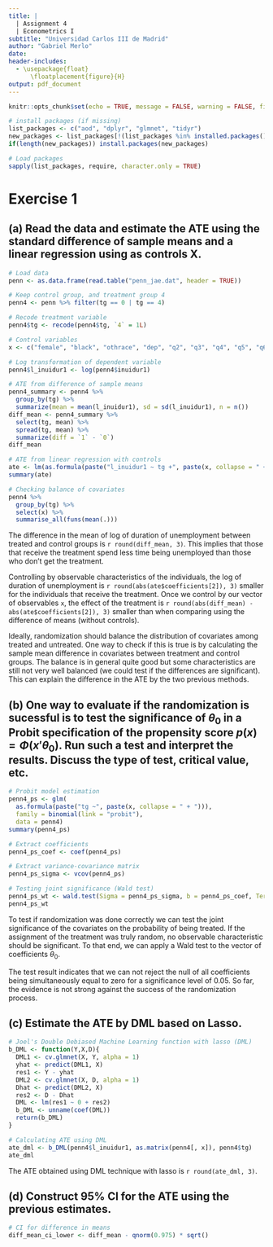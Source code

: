 ```yaml
---
title: |
  | Assignment 4 
  | Econometrics I
subtitle: "Universidad Carlos III de Madrid"
author: "Gabriel Merlo"
date:
header-includes: 
  - \usepackage{float}
      \floatplacement{figure}{H}
output: pdf_document
---
```


```r
knitr::opts_chunk$set(echo = TRUE, message = FALSE, warning = FALSE, fig.align = "center")
```

```r
# install packages (if missing)
list_packages <- c("aod", "dplyr", "glmnet", "tidyr")
new_packages <- list_packages[!(list_packages %in% installed.packages()[,"Package"])]
if(length(new_packages)) install.packages(new_packages)

# Load packages
sapply(list_packages, require, character.only = TRUE)
```
` `

# Exercise 1

## (a) Read the data and estimate the ATE using the standard difference of sample means and a linear regression using as controls X.

` ` 

```r
# Load data
penn <- as.data.frame(read.table("penn_jae.dat", header = TRUE))

# Keep control group, and treatment group 4
penn4 <- penn %>% filter(tg == 0 | tg == 4)

# Recode treatment variable
penn4$tg <- recode(penn4$tg, `4` = 1L) 

# Control variables
x <- c("female", "black", "othrace", "dep", "q2", "q3", "q4", "q5", "q6", "agelt35", "agegt54", "durable", "lusd", "husd")

# Log transformation of dependent variable
penn4$l_inuidur1 <- log(penn4$inuidur1)

# ATE from difference of sample means
penn4_summary <- penn4 %>% 
  group_by(tg) %>% 
  summarize(mean = mean(l_inuidur1), sd = sd(l_inuidur1), n = n())
diff_mean <- penn4_summary %>% 
  select(tg, mean) %>% 
  spread(tg, mean) %>% 
  summarize(diff = `1` - `0`)
diff_mean

# ATE from linear regression with controls
ate <- lm(as.formula(paste("l_inuidur1 ~ tg +", paste(x, collapse = " + "))), data = penn4)
summary(ate)

# Checking balance of covariates
penn4 %>%
  group_by(tg) %>%
  select(x) %>%
  summarise_all(funs(mean(.)))
```

` `

The difference in the mean of log of duration of unemployment between treated and control groups is `r round(diff_mean, 3)`. This implies that those that receive the treatment spend less time being unemployed than those who don't get the treatment. 

Controlling by observable characteristics of the individuals, the log of duration of unemployment is `r round(abs(ate$coefficients[2]), 3)` smaller for the individuals that receive the treatment. Once we control by our vector of observables `x`, the effect of the treatment is `r round(abs(diff_mean) - abs(ate$coefficients[2]), 3)` smaller than when comparing using the difference of means (without controls). 

Ideally, randomization should balance the distribution of covariates among treated and untreated. One way to check if this is true is by calculating the sample mean difference in covariates between treatment and control groups. The balance is in general quite good but some characteristics are still not very well balanced (we could test if the differences are significant). This can explain the difference in the ATE by the two previous methods.

` `

## (b) One way to evaluate if the randomization is sucessful is to test the significance of $\theta_0$ in a Probit specification of the propensity score $p(x)=\Phi(x'\theta_0)$. Run such a test and interpret the results. Discuss the type of test, critical value, etc.

` `

```r
# Probit model estimation
penn4_ps <- glm(
  as.formula(paste("tg ~", paste(x, collapse = " + "))),
  family = binomial(link = "probit"), 
  data = penn4)
summary(penn4_ps)

# Extract coefficients
penn4_ps_coef <- coef(penn4_ps)

# Extract variance-covariance matrix
penn4_ps_sigma <- vcov(penn4_ps)

# Testing joint significance (Wald test)
penn4_ps_wt <- wald.test(Sigma = penn4_ps_sigma, b = penn4_ps_coef, Terms = 2:14)
penn4_ps_wt
```
To test if randomization was done correctly we can test the joint significance of the covariates on the probability of being treated. If the assignment of the treatment was truly random, no observable characteristic should be significant. To that end, we can apply a Wald test to the vector of coefficients $\theta_0$. 

The test result indicates that we can not reject the null of all coefficients being simultaneously equal to zero for a significance level of 0.05. So far, the evidence is not strong against the success of the randomization process. 

` `

## (c) Estimate the ATE by DML based on Lasso.

` ` 

```r
# Joel's Double Debiased Machine Learning function with lasso (DML)
b_DML <- function(Y,X,D){
  DML1 <- cv.glmnet(X, Y, alpha = 1)
  yhat <- predict(DML1, X)
  res1 <- Y - yhat
  DML2 <- cv.glmnet(X, D, alpha = 1)
  Dhat <- predict(DML2, X)
  res2 <- D - Dhat
  DML <- lm(res1 ~ 0 + res2)
  b_DML <- unname(coef(DML))
  return(b_DML)
}

# Calculating ATE using DML
ate_dml <- b_DML(penn4$l_inuidur1, as.matrix(penn4[, x]), penn4$tg)
ate_dml
```
` `

The ATE obtained using DML technique with lasso is `r round(ate_dml, 3)`.

` `

## (d) Construct 95% CI for the ATE using the previous estimates.

```r
# CI for difference in means
diff_mean_ci_lower <- diff_mean - qnorm(0.975) * sqrt()
```

